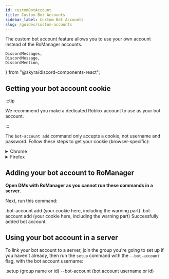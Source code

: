 ```yaml
---
id: customBotAccount
title: Custom Bot Accounts
sidebar_label: Custom Bot Accounts
slug: /guides/custom-accounts
---
```


The custom bot account feature allows you to use your own account instead of the RoManager accounts.

	DiscordMessages,
	DiscordMessage,
	DiscordMention,
} from "@skyra/discord-components-react";

## Getting your bot account cookie

:::tip

We recommend you make a dedicated Roblox account to use as your bot account.

:::

The `bot-account add` command only accepts a cookie, not username and password. Follow these steps to get your cookie (browser-specific):

<details><summary>Chrome</summary>
<p>

1. Open an incognito window.

2. Open https://roblox.com and log in with the bot account you want to use.

3. Once logged in, click the padlock icon next to the URL, and click `Cookies`.

![](https://i.jaydensar.net/2021/08/F3e0kP4y7i8a8y.png)

4. Once this menu opens up, expand `roblox.com` => `Cookies` => `.ROBLOSECURITY`.

![](https://i.jaydensar.net/2021/08/FPk6O0J0MNhNzn.png)

5. Copy the entirety of `Content`.

![](https://i.jaydensar.net/2021/08/xG1NO7Om6xXDAw.png)

</p>
</details>

<details><summary>Firefox</summary>
<p>

1. Open an incognito window.

2. Open https://roblox.com and log in with the bot account you want to use.

3. Once logged in, right click anywhere on the page, then click `Inspect (Q)`. Then click the `Storage` tab.

![](https://i.jaydensar.net/2021/08/W5KcGckDWfBmVr.png)

4. On the sidebar, expand `Cookies` then `https://www.roblox.com`.

![](https://i.jaydensar.net/2021/08/LE67mrFNRKajEJ.png)

5. Double click on the `Value` column next to .ROBLOSECURITY, then copy it.

![](https://i.jaydensar.net/2021/08/eWcpilPKic6gV4.png)

</p>
</details>

## Adding your bot account to RoManager

**Open DMs with RoManager as you cannot run these commands in a server.**

Next, run this command:

<DiscordMessages>
	<DiscordMessage avatar="https://cdn.discordapp.com/embed/avatars/5.png">
		.bot-account add (your cookie here, including the warning part)
	</DiscordMessage>
	<DiscordMessage
		author="RoManager"
		verified={true}
		bot={true}
		avatar="https://cdn.discordapp.com/avatars/738035113815834746/9c943bdaadc550fc4d7af38c6d2bc8ba.png"
	>
		<discord-reply
			slot="reply"
			avatar="https://cdn.discordapp.com/embed/avatars/5.png"
		>
			.bot-account add (your cookie here, including the warning part)
		</discord-reply>
		Successfully added bot account.
	</DiscordMessage>
</DiscordMessages>

## Using your bot account in a server

To link your bot account to a server, join the group you're going to set up if you haven't already, then run the `setup` command with the `--bot-account` flag, with the bot account username:

<DiscordMessages>
	<DiscordMessage avatar="https://cdn.discordapp.com/embed/avatars/5.png">
		.setup (group name or id) --bot-account (bot account username or id)
	</DiscordMessage>
</DiscordMessages>
